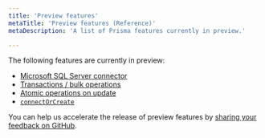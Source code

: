 ```yaml
---
title: 'Preview features'
metaTitle: 'Preview features (Reference)'
metaDescription: 'A list of Prisma features currently in preview.'

---
```


<TopBlock>

The following features are currently in preview:

* [Microsoft SQL Server connector](mssql)
* [Transactions / bulk operations](../prisma-client/transactions#bulk-operations-experimental)
* [Atomic operations on update](../prisma-client/crud#atomic-operations-on-update)
* [`connectOrCreate`](../prisma-client/relation-queries#create-a-new-post-record-and-connect-it-to-an-existing-user-record-or-create-a-new-user)

You can help us accelerate the release of preview features by [sharing your feedback on GitHub](https://github.com/prisma/prisma/issues/3108).

</TopBlock>

